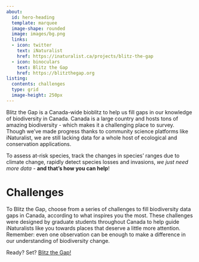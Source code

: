 ```yaml
---
about:
  id: hero-heading
  template: marquee
  image-shape: rounded
  image: images/bg.png
  links:
  - icon: twitter
    text: iNaturalist
    href: https://inaturalist.ca/projects/blitz-the-gap
  - icon: binoculars
    text: Blitz the Gap
    href: https://blitzthegap.org
listing: 
  contents: challenges
  type: grid 
  image-height: 250px
---
```


::: {#hero-heading}
Blitz the Gap is a Canada-wide bioblitz to help us fill gaps in our knowledge of biodiversity in Canada. Canada is a large country and hosts tons of amazing biodiversity - which makes it a challenging place to survey. Though we’ve made progress thanks to community science platforms like iNaturalist, we are still lacking data for a whole host of ecological and conservation applications. 

To assess at-risk species, track the changes in species’ ranges due to climate change, rapidly detect species losses and invasions, _we just need more data_ - __and that's how you can help__!

:::

# Challenges

To Blitz the Gap, choose from a series of challenges to fill biodiversity data gaps in Canada, according to what inspires you the most. These challenges were designed by graduate students throughout Canada to help guide iNaturalists like you towards places that deserve a little more attention. Remember: even one observation can be enough to make a difference in our understanding of biodiversity change.

Ready? Set? [Blitz the Gap!](https://inaturalist.ca/projects/blitz-the-gap)